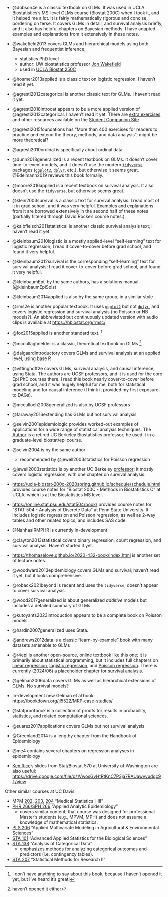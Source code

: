 - @dobson4e is a classic textbook on GLMs. 
It was used in UCLA Biostatistics's MS-level GLMs course (Biostat 200C) 
when I took it, and it helped me a lot. 
It is fairly mathematically rigorous and concise, bordering on terse.
It covers GLMs in detail, and survival analysis briefly, and it also has 
helpful chapters on Bayesian methods.
I have adapted examples and explanations from it extensively in these notes.

- @wakefield2013 covers GLMs and hierarchical models using both Bayesian and frequentist inference; 
    - statistics PhD level 
    - author: UW biostatistics professor [Jon Wakefield](https://www.biostat.washington.edu/people/jon-wakefield)
    - used in [UCLA Biostat 250C](https://donatello-telesca.com/biostatistics-251-)
    
- @hosmer2013applied is a classic text on logistic regression. 
I haven't read it yet.

- @agresti2012categorical is another classic text for GLMs. 
I haven't read it yet.

- @agresti2018introcat appears to be a more applied version of @agresti2012categorical. 
I haven't read it yet. 
There are [extra exercises](https://bcs.wiley.com/he-bcs/Books?action=resource&bcsId=11293&itemId=1119405262&resourceId=44770) and other resources available on the [Student Companion Site](https://bcs.wiley.com/he-bcs/Books?action=index&itemId=1119405262&bcsId=11293)

- @agresti2015foundations has "More than 400 exercises for readers to practice and extend the theory, methods, and data analysis"; might be more theoretical?

- @agresti2010ordinal is specifically about ordinal data.

- @dunn2018generalized is a recent textbook on GLMs. 
It doesn't cover time-to-event models, 
and it doesn't use the modern [`tidyverse`](https://tidyverse.org/) packages ([`ggplot2`](https://ggplot2.tidyverse.org/), 
[`dplyr`](https://dplyr.tidyverse.org/), etc.), 
but otherwise it seems great.
@Edelmann2019 reviews this book formally.

- @moore2016applied is a recent textbook on survival analysis. It also doesn't use the `tidyverse`, but otherwise seems great.

- @klein2003survival is a classic text for survival analysis.
I read most of it in grad school, and it was very helpful.
Examples and explanations from it are borrowed extensively in the second half of these notes
(partially filtered through David Rocke's course notes.)

- @kalbfleisch2011statistical is another classic survival analysis text;
I haven't read it yet.

- @kleinbaum2010logistic is a mostly applied-level "self-learning" text for logistic regression;
I read it cover-to-cover before grad school, and found it very helpful.

- @kleinbaum2012survival is the corresponding "self-learning" text for survival analysis;
I read it cover-to-cover before grad school, and found it very helpful.

- @kleinbaumEpi, by the same authors, has a solutions manual (@kleinbaumEpiSols)

- @kleinbaum2014applied is also by the same group, in a similar style

- @rms2e is another popular textbook. It uses [`ggplot2`](https://ggplot2.tidyverse.org/) but not [`dplyr`](https://dplyr.tidyverse.org/), 
and covers logistic regression and survival analysis (no Poisson or NB models?).
An abbreviated but continuously updated version with audio clips is available at <https://hbiostat.org/rmsc/>.

- @fox2015applied is another standard text.
^[I don't have anything to say about this book, because I haven't opened it yet, but I've heard it's great!]

- @mccullaghnelder is a classic, theoretical textbook on GLMs
^[haven't opened it either]

- @dalgaardintroductory covers GLMs and survival analysis at an applied level, using base R

- @vittinghoff2e covers GLMs, survival analysis, and causal inference, using Stata. 
The authors are UCSF professors, and it is used for the core Epi PhD courses there.
I read this book nearly cover-to-cover before grad school, and it was hugely helpful for me,
both for statistical modeling and for causal inference (I think it provided my first exposure to DAGs).

- @mcculloch2008generalized is also by UCSF professors


- @faraway2016extending has GLMs but not survival analysis

- @selvin2001epidemiologic provides worked-out examples of applications for a wide range of 
statistical analysis techniques. 
The [Author](https://publichealth.berkeley.edu/people/steve-selvin) 
is a retired UC Berkeley Biostatistics professor; 
he used it in a graduate-level biostat/epi course.

- @selvin2004 is by the same author
  - recommended by @jewell2003statistics for Poisson regression

- @jewell2003statistics is by another UC Berkeley [professor](https://publichealth.berkeley.edu/people/nicholas-jewell); 
it mostly covers logistic regression, with one chapter on survival analysis.

- <https://ucla-biostat-200c-2020spring.github.io/schedule/schedule.html> provides course notes for 
"Biostat 200C - Methods in Biostatistics C" at UCLA, which is at the Biostatistics MS level.

- <https://online.stat.psu.edu/stat504/book/> provides course notes for 
"STAT 504 - Analysis of Discrete Data" at Penn State University. 
It includes logistic regression and Poisson regression, as well as 2-way tables and other related topics, and includes SAS code.

- @NahhasIRMPHR is currently in-development

- @clayton2013statistical covers binary regression, count regression, and survival analysis. Haven't started it yet.

- <https://thomaselove.github.io/2020-432-book/index.html> is another set of lecture notes.

- @woodward2013epidemiology covers GLMs and survival; haven't read it yet, but it looks comprehensive.

- @roback2021beyond is recent and uses the `tidyverse`; doesn't appear to cover survival analysis.

- @wood2017generalized is about generalized *additive* models but includes a detailed
summary of GLMs.

- @kutoyants2023introduction appears to be a complete book on Poisson models.

- @hardin2007generalized uses Stata.

- @andrews2012data is a classic "learn-by-example" book with many datasets amenable to GLMs

- @r4epi is another open-source, online textbook like this one;
it is primarily about statistical programming, but it includes 
full chapters on 
[linear regression](https://www.r4epi.com/linear-regression),
[logistic regression](https://www.r4epi.com/linear-regression-1), and
[Poisson regression](https://www.r4epi.com/poisson-regression).
There is currently (2024/06) a placeholder chapter for [survival analysis](https://www.r4epi.com/cox-proportional-hazards-regression).

- @gelman2006data covers GLMs as well as hierarchical extensions of GLMs. 
No survival models?

- In-development new Gelman et al book: <https://bookdown.org/jl5522/MRP-case-studies/>

- @statproofbook is a collection of proofs for results in 
probability, 
statistics, 
and related computational sciences.

- @suarez2017applications covers GLMs but not survival analysis

- @Greenland2014 is a lengthy chapter from the Handbook of Epidemiology

- @me4 contains several chapters on regression analyses in epidemiology

- [Ken Rice](https://www.biostat.washington.edu/people/ken-rice)'s slides from Stat/Biostat 570 at University of Washington are also useful: <https://drive.google.com/file/d/1VwosGvHtRtKnC7P3ja7RAUawvvudgc9T/view> 

Other similar courses at UC Davis:

- MPM [202](https://catalog.ucdavis.edu/search/?q=MPM+202), 
[203](https://catalog.ucdavis.edu/search/?q=MPM+203), 
[204](https://catalog.ucdavis.edu/search/?q=MPM+204)
"Medical Statistics I-III"
- [PHR 266/SPH 266](https://catalog.ucdavis.edu/search/?q=PHR+266) 
"Applied Analytic Epidemiology"
  - covers similar content; that course was designed for professional Master's students (e.g., MPVM, MPH) and does not assume a knowledge of mathematical statistics.
- [PLS 206](https://catalog.ucdavis.edu/search/?q=PLS+206) 
"Applied Multivariate Modeling in Agricultural & Environmental Sciences"
- [STA 101](https://catalog.ucdavis.edu/search/?q=STA+101) 
"Advanced Applied Statistics for the Biological Sciences"
- [STA 138](https://catalog.ucdavis.edu/search/?q=STA+138) 
"Analysis of Categorical Data"
  - emphasizes methods for analyzing categorical outcomes and predictors (i.e. contingency tables).
- [STA 207](https://catalog.ucdavis.edu/search/?q=STA+207) 
"Statistical Methods for Research II"
